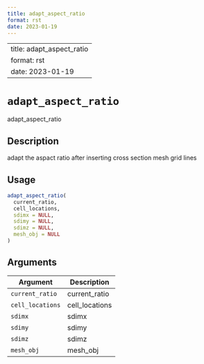 ```yaml
--- 
title: adapt_aspect_ratio 
format: rst 
date: 2023-01-19 
--- 
```

--- 
title: adapt_aspect_ratio 
format: rst 
date: 2023-01-19 
--- 
# `adapt_aspect_ratio`

adapt_aspect_ratio


## Description

adapt the aspact ratio after inserting cross section mesh grid lines


## Usage

```r
adapt_aspect_ratio(
  current_ratio,
  cell_locations,
  sdimx = NULL,
  sdimy = NULL,
  sdimz = NULL,
  mesh_obj = NULL
)
```


## Arguments

Argument      |Description
------------- |----------------
`current_ratio`     |     current_ratio
`cell_locations`     |     cell_locations
`sdimx`     |     sdimx
`sdimy`     |     sdimy
`sdimz`     |     sdimz
`mesh_obj`     |     mesh_obj


